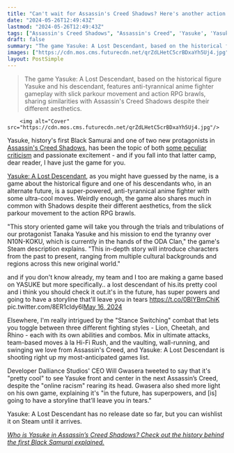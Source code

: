 ```yaml
---
title: "Can't wait for Assassin's Creed Shadows? Here's another action RPG about it's samurai protagonist Yasuke that will 'leave you in tears'"
date: "2024-05-26T12:49:43Z"
lastmod: "2024-05-26T12:49:43Z"
tags: ["Assassin's Creed Shadows", "Assassin's Creed", 'Yasuke', 'Yasuke: A Lost Descendant', 'Steam', 'Dalliance Studios', 'Hi-Fi Rush']
draft: false
summary: "The game Yasuke: A Lost Descendant, based on the historical figure Yasuke and his descendant, features anti-tyrannical anime fighter gameplay with slick parkour movement and action RPG brawls, sharing similarities with Assassin's Creed Shadows despite their different aesthetics."
images: ["https://cdn.mos.cms.futurecdn.net/qrZdLHetC5crBDxaYh5Uj4.jpg"]
layout: PostSimple
---
```

> The game Yasuke: A Lost Descendant, based on the historical figure Yasuke and his descendant, features anti-tyrannical anime fighter gameplay with slick parkour movement and action RPG brawls, sharing similarities with Assassin's Creed Shadows despite their different aesthetics.


        <img alt="Cover" src="https://cdn.mos.cms.futurecdn.net/qrZdLHetC5crBDxaYh5Uj4.jpg"/>
        
Yasuke, history's first Black Samurai and one of two new protagonists in [Assassin's Creed Shadows](https://www.gamesradar.com/assassins-creed-codename-red-guide/), has been the topic of both [some peculiar criticism](https://www.gamesradar.com/games/assassin-s-creed/im-sure-your-hill-has-a-lovely-view-assassins-creed-origins-actor-comments-on-the-vitriol-surrounding-assassins-creed-shadows-yasuke/) and passionate excitement - and if you fall into that latter camp, dear reader, I have just the game for you. 

[Yasuke: A Lost Descendant](https://store.steampowered.com/app/2446760/YASUKE_A_Lost_Descendant/), as you might have guessed by the name, is a game about the historical figure and one of his descendants who, in an alternate future, is a super-powered, anti-tyrannical anime fighter with some ultra-cool moves. Weirdly enough, the game also shares much in common with Shadows despite their different aesthetics, from the slick parkour movement to the action RPG brawls. 

"This story oriented game will take you through the trials and tribulations of our protagonist Tanaka Yasuke and his mission to end the tyranny over N10N-KOKU, which is currently in the hands of the ODA Clan," the game's Steam description explains. "This in-depth story will introduce characters from the past to present, ranging from multiple cultural backgrounds and regions across this new original world."

and if you don't know already, my team and I too are making a game based on YASUKE but more specifically.. a lost descendant of his.its pretty cool and i think you should check it out.it's in the future, has super powers and going to have a storyline that'll leave you in tears https://t.co/0BlYBmChiK pic.twitter.com/8ER1cIdy6l[May 16, 2024](https://twitter.com/DallienceRNG/status/1791147574918869431)

Elsewhere, I'm really intrigued by the "Stance Switching" combat that lets you toggle between three different fighting styles - Lion, Cheetah, and Rhino - each with its own abilities and combos. Mix in ultimate attacks, team-based moves à la Hi-Fi Rush, and the vaulting, wall-running, and swinging we love from Assassin's Creed, and Yasuke: A Lost Descendant is shooting right up my most-anticipated games list.

Developer Dalliance Studios' CEO Will Gwasera tweeted to say that it's "pretty cool" to see Yasuke front and center in the next Assassin’s Creed, despite the "online racism" rearing its head. Gwasera also shed more light on his own game, explaining it's "in the future, has superpowers, and [is] going to have a storyline that’ll leave you in tears."

Yasuke: A Lost Descendant has no release date so far, but you can wishlist it on Steam until it arrives. 

[<em>Who is Yasuke in Assassin’s Creed Shadows? Check out the history behind the first Black Samurai explained.</em>](https://www.gamesradar.com/games/assassin-s-creed/who-is-assassins-creed-shadows-protagonist-yasuke-the-history-behind-the-first-black-samurai-explained/)
        